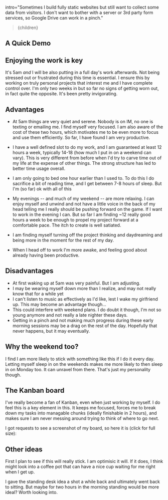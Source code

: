 

intro="Sometimes I build fully static websites but still want to collect some data from visitors. I don't want to bother with a server or 3rd party form services, so Google Drive can work in a pinch."
>{children}</Article>

## A Quick Demo

<DemoForm />


## Enjoying the work is key
It's 5am *and* I will be also putting in a full day's work afterwards. Not being stressed out or frustrated during this time is essential. I ensure this by working on truly personal projects that interest me and I have complete control over. I'm only two weeks in but so far no signs of getting worn out, in fact quite the opposite. It's been pretty invigorating.

## Advantages
* At 5am things are very quiet and serene. Nobody is on IM, no one is texting or emailing me. I find myself very focused. I am also aware of the cost of these two hours, which motivates me to be even more to focus and use them efficiently. So far, I have found I am very productive.
* I have a well defined slot to do my work, and I am guaranteed at least 12 hours a week, typically 14-18 (how much I put in on a weekend can vary). This is very different from before when I'd try to carve time out of my life at the expense of other things. The strong structure has led to better time usage overall.
	
* I am only going to bed one hour earlier than I used to. To do this I do sacrifice a bit of reading time, and I get between 7-8 hours of sleep. But I'm (so far) ok with all of this
	
* My evenings -- and much of my weekend -- are more relaxing. I can enjoy myself and unwind and not have a little voice in the back of my head telling me I really should be pushing forward on the game. If I want to work in the evening I can. But so far I am finding ~12 really good hours a week to be enough to propel my project forward at a comfortable pace. The itch to create is well satiated.
* I am finding myself turning off the project thinking and daydreaming and being more in the moment for the rest of my day.
* When I head off to work I'm more awake, and feeling good about already having been productive.

## Disadvantages
* At first waking up at 5am was very painful. But I am adjusting.
* I may be wearing myself down more than I realize, and may not really know that for a while yet
* I can't listen to music as effectively as I'd like, lest I wake my girlfriend up. This may become an advantage though...
* This could interfere with weekend plans. I do doubt it though, I'm not so young anymore and not really a late nighter these days.
* Getting in a pinch and not making much progress during these early morning sessions may be a drag on the rest of the day. Hopefully that never happens, but it may eventually.

## Why the weekend too?
I find I am more likely to stick with something like this if I do it every day. Letting myself sleep in on the weekends makes me more likely to then sleep in on Monday too. It can unravel from there. That's just my personality though.

## The Kanban board
I've really become a fan of Kanban, even when just working by myself. I do feel this is a key element in this. It keeps me focused, forces me to break down my tasks into managable chunks (ideally finishable in 2 hours), and makes sure I am never messing around trying to think of where to go next.

I got requests to see a screenshot of my board, so here it is (click for full size):

## Other ideas
First I plan to see if this will really stick. I am optimisic it will. If it does, I think might look into a coffee pot that can have a nice cup waiting for me right when I get up. 

I gave the standing desk idea a shot a while back and ultimately went back to sitting. But maybe for two hours in the morning standing would be more ideal? Worth looking into.

